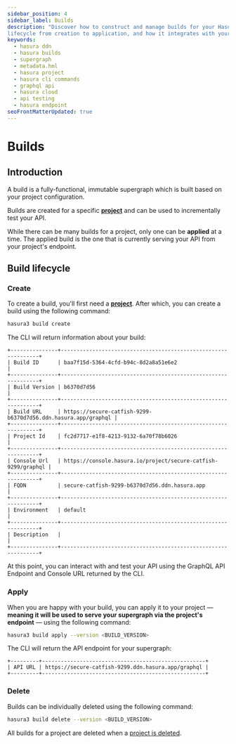 ```yaml
---
sidebar_position: 4
sidebar_label: Builds
description: "Discover how to construct and manage builds for your Hasura project using Hasura DDN. Understand the build
lifecycle from creation to application, and how it integrates with your `metadata.hml` file."
keywords:
  - hasura ddn
  - hasura builds
  - supergraph
  - metadata.hml
  - hasura project
  - hasura cli commands
  - graphql api
  - hasura cloud
  - api testing
  - hasura endpoint
seoFrontMatterUpdated: true
---
```


# Builds

## Introduction

A build is a fully-functional, immutable supergraph which is built based on your project configuration.

Builds are created for a specific [**project**](/ci-cd/projects.mdx) and can be used to incrementally test your API.

While there can be many builds for a project, only one can be **applied** at a time. The applied build is the one that
is currently serving your API from your project's endpoint.

## Build lifecycle

### Create

To create a build, you'll first need a [**project**](/ci-cd/projects.mdx). After which, you can create a build using
the following command:

[//]: # (```bash)
[//]: # (hasura3 build create --mode replace --project --metadata-from-file <PATH_TO_METADATA_JSON_FILE> --environment <ENVIRONMENT_NAME> --description <DESCRIPTION>)
[//]: # (```)

```bash
hasura3 build create
```

The CLI will return information about your build:

```text
+---------------+---------------------------------------------------------------+
| Build ID      | baa7f15d-5364-4cfd-b94c-8d2a8a51e6e2                          |
+---------------+---------------------------------------------------------------+
| Build Version | b6370d7d56                                                    |
+---------------+---------------------------------------------------------------+
| Build URL     | https://secure-catfish-9299-b6370d7d56.ddn.hasura.app/graphql |
+---------------+---------------------------------------------------------------+
| Project Id    | fc2d7717-e1f8-4213-9132-6a70f78b6026                          |
+---------------+---------------------------------------------------------------+
| Console Url   | https://console.hasura.io/project/secure-catfish-9299/graphql |
+---------------+---------------------------------------------------------------+
| FQDN          | secure-catfish-9299-b6370d7d56.ddn.hasura.app                 |
+---------------+---------------------------------------------------------------+
| Environment   | default                                                       |
+---------------+---------------------------------------------------------------+
| Description   |                                                               |
+---------------+---------------------------------------------------------------+
```

At this point, you can interact with and test your API using the GraphQL API Endpoint and Console URL returned by the
CLI.

### Apply

When you are happy with your build, you can apply it to your project — **meaning it will be used to serve your supergraph
via the project's endpoint** — using the following command:

```bash
hasura3 build apply --version <BUILD_VERSION>
```

The CLI will return the API endpoint for your supergraph:

```text
+---------+----------------------------------------------------+
| API URL | https://secure-catfish-9299.ddn.hasura.app/graphql |
+---------+----------------------------------------------------+
```

### Delete

Builds can be individually deleted using the following command:

```bash
hasura3 build delete --version <BUILD_VERSION>
```

All builds for a project are deleted when a [project is deleted](/ci-cd/projects.mdx/#delete).
